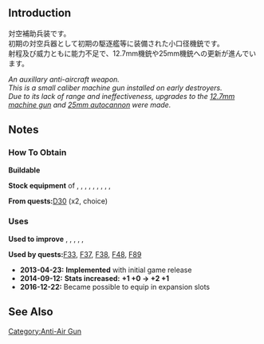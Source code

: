 
{{EquipmentInfo|37}}

==Introduction==
対空補助兵装です。<br>
初期の対空兵器として初期の駆逐艦等に装備された小口径機銃です。<br>
射程及び威力ともに能力不足で、12.7mm機銃や25mm機銃への更新が進んでいます。

''An auxillary anti-aircraft weapon.'' <br>
''This is a small caliber machine gun installed on early destroyers.'' <br>
''Due to its lack of range and ineffectiveness, upgrades to the [[12.7mm Machine Gun|12.7mm machine gun]] and [[25mm Autocannon|25mm autocannon]] were made.''

==Notes==
<div class="mw-collapsible"><h3>How To Obtain</h3>
<div class="mw-collapsible-content">
'''Buildable'''

'''Stock equipment''' of {{Ship/Link|Aoba}}, {{Ship/Link|Furutaka}}, {{Ship/Link|Haruna}}, {{Ship/Link|Hiei}}, {{Ship/Link|Kinugasa}}, {{Ship/Link|Kirishima}}, {{Ship/Link|Kongou}}, {{Ship/Link|Mutsuki}}, {{Ship/Link|Tatsuta}}, {{Ship/Link|Tenryuu}}

'''From quests: '''[[Quests#D30|D30]] (x2, choice)

</div></div>

<div class="mw-collapsible"><h3>Uses</h3>
<div class="mw-collapsible-content">
'''Used to improve''' {{Equipment/Link|Type 96 Fighter}}, {{Equipment/Link|Type 0 Fighter Model 21}}, {{Equipment/Link|Daihatsu Landing Craft}}, {{Equipment/Link|Type 0 Fighter Model 21 (Skilled)}}, {{Equipment/Link|Daihatsu Landing Craft (Type 89 Medium Tank & Landing Force)}}, {{Equipment/Link|Special Type 2 Amphibious Tank}}

'''Used by quests: '''[[Quests#F33|F33]], [[Quests#F37|F37]], [[Quests#F38|F38]], [[Quests#F48|F48]], [[Quests#F89|F89]]

</div></div>


<div class="mw-collapsible><h3>Updates History</h3>
<div class="mw-collapsible-content>
* '''2013-04-23:''' '''Implemented''' with initial game release
* '''2014-09-12:''' '''Stats increased:'''  '''{{AA}}+1 {{Evasion}}+0 → {{AA}}+2 {{Evasion}}+1 '''
* '''2016-12-22:''' Became possible to equip in expansion slots
</div></div>

==See Also==
{{Equipmentlist}}
[[Category:Anti-Air Gun]]